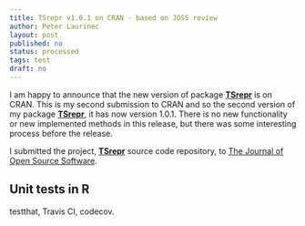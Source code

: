 ```yaml
---
title: TSrepr v1.0.1 on CRAN - based on JOSS review
author: Peter Laurinec
layout: post
published: no
status: processed
tags: test
draft: no
---
```


I am happy to announce that the new version of package [**TSrepr**](https://cran.r-project.org/package=TSrepr) is on CRAN.
This is my second submission to CRAN and so the second version of my package [**TSrepr**](https://cran.r-project.org/package=TSrepr), it has now version 1.0.1.
There is no new functionality or new implemented methods in this release, but there was some interesting process before the release.

I submitted the project, [**TSrepr**](https://github.com/PetoLau/TSrepr) source code repository, to [The Journal of Open Source Software](http://joss.theoj.org/).



## Unit tests in R

testthat, Travis CI, codecov.
